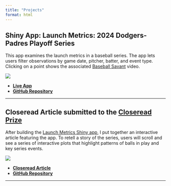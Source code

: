 ```yaml
---
title: "Projects"
format: html
---
```


## Shiny App: Launch Metrics: 2024 Dodgers-Padres Playoff Series
This app examines the launch metrics in a baseball series. The app lets users filter observations by game date, pitcher, batter, and event type. Clicking on a point shows the associated [Baseball Savant](https://baseballsavant.mlb.com/) video. 


![](media/shiny.png)

- [**Live App**](https://axelkent.shinyapps.io/LaunchMetricsApp/)
- [**GitHub Repository**](https://github.com/axkent/Launch-Metrics)

---

## Closeread Article submitted to the [Closeread Prize](https://posit.co/blog/closeread-prize-announcement/)
After building the [Launch Metrics Shiny app](https://axelkent.shinyapps.io/LaunchMetricsApp/), I put together an interactive article featuring the app. To retell a story of the series, users will scroll and see a series of interactive plots that highlight patterns of balls in play and key series events. 


![](media/closeread.png)

- [**Closeread Article**](https://axkent.quarto.pub/closeread-vectors-of-victory/)
- [**GitHub Repository**](https://github.com/axkent/Launch-Metrics)

---
